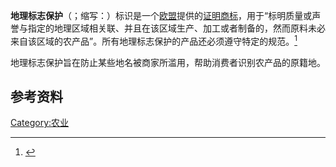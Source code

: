'''地理标志保护'''（{{lang-fr|indication géographique protégée}}；缩写：{{lang|fr|IGP}}）标识是一个[[欧盟|欧盟]]提供的[[证明商标|证明商标]]，用于“标明质量或声誉与指定的地理区域相关联、并且在该区域生产、加工或者制备的，然而原料未必来自该区域的农产品”。所有地理标志保护的产品还必须遵守特定的规范。<ref name="ec1">{{cite web|author1=European Commission|title=Politique de l'UE en matière de qualité des produits agricoles|url=https://ec.europa.eu/agriculture/quality_fr|website=European Commission|publisher=European Commission|accessdate=2016-12-28|archive-date=2016-12-29|archive-url=https://web.archive.org/web/20161229170922/https://ec.europa.eu/agriculture/quality_fr|dead-url=no}}</ref>

地理标志保护旨在防止某些地名被商家所滥用，帮助消费者识别农产品的原籍地。

==参考资料==
{{reflist}}

{{商标法}}

[[Category:农业|Category:农业]]